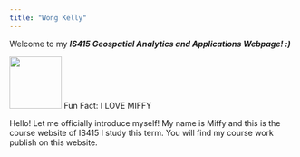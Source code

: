 ```yaml
---
title: "Wong Kelly"
---
```


Welcome to my ***IS415 Geospatial Analytics and Applications Webpage! :)***

![](images/miffy2.jpg){width="92"} Fun Fact: I LOVE MIFFY

Hello! Let me officially introduce myself! My name is Miffy and this is the course website of IS415 I study this term. You will find my course work publish on this website.
